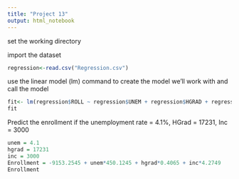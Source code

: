 ---
title: "Project 13"
output: html_notebook
---
set the working directory


import the dataset
```{r}
regression<-read.csv("Regression.csv")
```

use the linear model (lm) command to create the model we'll work with and call the model
```{r}
fit<- lm(regression$ROLL ~ regression$UNEM + regression$HGRAD + regression$INC, data = regression)
fit
```

Predict the enrollment if the unemployment rate = 4.1%, HGrad = 17231, Inc = 3000
```{r}
unem = 4.1
hgrad = 17231
inc = 3000
Enrollment = -9153.2545 + unem*450.1245 + hgrad*0.4065 + inc*4.2749
Enrollment
```

